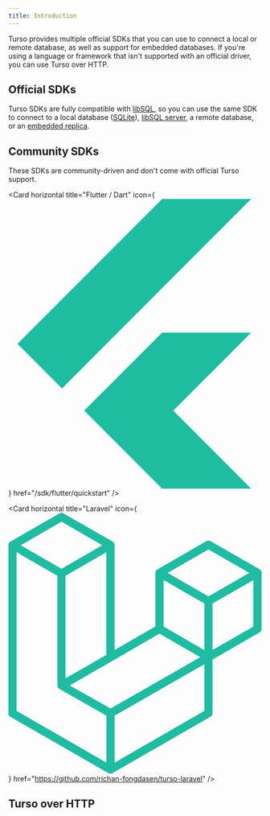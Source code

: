```yaml
---
title: Introduction
---
```


Turso provides multiple official SDKs that you can use to connect a local or remote database, as well as support for embedded databases. If you're using a language or framework that isn't supported with an official driver, you can use Turso over HTTP.

## Official SDKs

Turso SDKs are fully compatible with [libSQL](/libsql), so you can use the same SDK to connect to a local database ([SQLite](/local-development#sqlite)), [libSQL server](/local-development#libsql-server), a remote database, or an [embedded replica](/features/embedded-replicas).

<Snippet file="official-sdks.mdx" />

## Community SDKs

These SDKs are community-driven and don't come with official Turso support.

<CardGroup cols={2}>

<Card
  horizontal
  title="Flutter / Dart"
  icon={
    <svg xmlns="http://www.w3.org/2000/svg" viewBox="0 0 448 512">
      <path
        fill="#1ebca1"
        d="M429.5 236.3L291.7 374.1 429.5 512H272l-59.1-59.1-78.8-78.8L272 236.3H429.5zM272 0L16 256l78.8 78.8L429.5 0H272z"
      />
    </svg>
  }
  href="/sdk/flutter/quickstart"
/>

<Card
  horizontal
  title="React Native / OP-SQLite"
  icon="react"
  href="https://ospfranco.notion.site/OP-SQLite-Documentation-a279a52102464d0cb13c3fa230d2f2dc?pvs=4"
/>

<Card
  horizontal
  title="Laravel"
  icon={
    <svg
      xmlns="http://www.w3.org/2000/svg"
      preserveAspectRatio="xMidYMid"
      viewBox="0 0 256 264"
    >
      <path
        d="m255.9 59.6.1 1.1v56.6c0 1.4-.8 2.8-2 3.5l-47.6 27.4v54.2c0 1.4-.7 2.8-2 3.5l-99.1 57-.7.4-.3.1c-.7.2-1.4.2-2.1 0l-.4-.1-.6-.3L2 206c-1.3-.8-2.1-2.2-2.1-3.6V32.7l.1-1.1.2-.4.3-.6.2-.4.4-.5.4-.3c.2 0 .3-.2.5-.3L51.6.6c1.3-.8 2.9-.8 4.1 0L105.3 29c.2 0 .3.2.4.3l.5.3c0 .2.2.4.3.5l.3.4.3.6.1.4.2 1v106l41.2-23.7V60.7c0-.4 0-.7.2-1l.1-.4.3-.7.3-.3.3-.5.5-.3.4-.4 49.6-28.5c1.2-.7 2.8-.7 4 0L254 57l.5.4.4.3.4.5.2.3c.2.2.2.5.3.7l.2.3Zm-8.2 55.3v-47l-17.3 10-24 13.7v47l41.3-23.7Zm-49.5 85v-47l-23.6 13.5-67.2 38.4v47.5l90.8-52.3ZM8.2 39.9V200l90.9 52.3v-47.5l-47.5-26.9-.4-.4c-.2 0-.3-.1-.4-.3l-.4-.4-.3-.4-.2-.5-.2-.5v-.6l-.2-.5V63.6L25.6 49.8l-17.3-10Zm45.5-31L12.4 32.8l41.3 23.7 41.2-23.7L53.7 8.9ZM75 157.3l24-13.8V39.8l-17.3 10-24 13.8v103.6l17.3-10ZM202.3 36.9 161 60.7l41.3 23.8 41.3-23.8-41.3-23.8Zm-4.1 54.7-24-13.8-17.3-10v47l24 13.9 17.3 10v-47Zm-95 106 60.6-34.5 30.2-17.3-41.2-23.8-47.5 27.4L62 174.3l41.2 23.3Z"
        fill="#1ebca1"
      />
    </svg>
  }
  href="https://github.com/richan-fongdasen/turso-laravel"
/>

<Card
  horizontal
  title=".NET"
  icon="microsoft"
  href="https://github.com/tvandinther/libsql-client-dotnet"
/>

<Card
  horizontal
  title="Stateless libSQL"
  icon="github"
  href="https://github.com/DaBigBlob/libsql-stateless-easy"
/>

</CardGroup>

## Turso over HTTP

<CardGroup cols={2}>

<Snippet file="http-sdk.mdx" />

</CardGroup>
